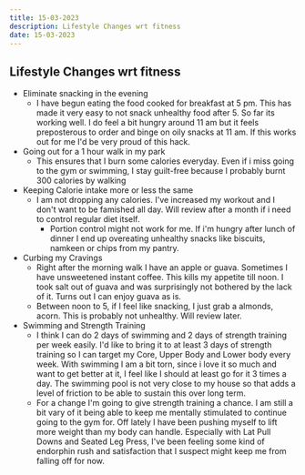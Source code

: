 ```yaml
---
title: 15-03-2023
description: Lifestyle Changes wrt fitness
date: 15-03-2023
---
```


## Lifestyle Changes wrt fitness

- Eliminate snacking in the evening
  - I have begun eating the food cooked for breakfast at 5 pm. This has made it very easy to not snack unhealthy food after 5. So far its working well. I do feel a bit hungry around 11 am but it feels preposterous to order and binge on oily snacks at 11 am. If this works out for me I'd be very proud of this hack.
- Going out for a 1 hour walk in my park
  - This ensures that I burn some calories everyday. Even if i miss going to the gym or swimming, I stay guilt-free because I probably burnt 300 calories by walking
- Keeping Calorie intake more or less the same
  - I am not dropping any calories. I've increased my workout and I don't want to be famished all day. Will review after a month if i need to control regular diet itself.
    - Portion control might not work for me. If i'm hungry after lunch of dinner I end up overeating unhealthy snacks like biscuits, namkeen or chips from my pantry.
- Curbing my Cravings
  - Right after the morning walk I have an apple or guava. Sometimes I have unsweetened instant coffee. This kills my appetite till noon. I took salt out of guava and was surprisingly not bothered by the lack of it. Turns out I can enjoy guava as is.
  - Between noon to 5, if I feel like snacking, I just grab a almonds, acorn. This is probably not unhealthy. Will review later.
- Swimming and Strength Training
  - I think I can do 2 days of swimming and 2 days of strength training per week easily. I'd like to bring it to at least 3 days of strength training so I can target my Core, Upper Body and Lower body every week. With swimming I am a bit torn, since i love it so much and want to get better at it, I feel like I should at least go for it 3 times a day. The swimming pool is not very close to my house so that adds a level of friction to be able to sustain this over long term.
  - For a change I'm going to give strength training a chance. I am still a bit vary of it being able to keep me mentally stimulated to continue going to the gym for. Off lately I have been pushing myself to lift more weight than my body can handle. Especially with Lat Pull Downs and Seated Leg Press, I've been feeling some kind of endorphin rush and satisfaction that I suspect might keep me from falling off for now.
